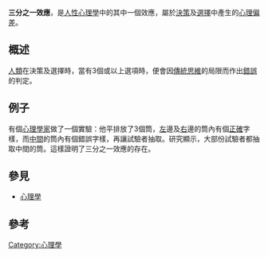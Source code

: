  
'''三分之一效應'''，是[[人性心理學|人性心理學]]中的其中一個效應，屬於[[決策|決策]]及[[選擇|選擇]]中產生的[[心理|心理]][[偏差|偏差]]。
==概述==
[[人類|人類]]在決策及選擇時，當有3個或以上選項時，便會因[[傳統|傳統]][[思維|思維]]的局限而作出[[錯誤|錯誤]]的判定。
==例子==
有個[[心理學家|心理學家]]做了一個實驗：他平排放了3個筒，[[左|左]]邊及[[右|右]]邊的筒內有個[[正確|正確]]字樣，而[[中間|中間]]的筒內有個錯誤字樣，再讓試驗者抽取。研究顯示，大部份試驗者都抽取中間的筒。這樣證明了三分之一效應的存在。{{Better source|reason=此處原本引用360doc為來源，為不可靠來源|date=2019年4月}}
==參見==
*[[心理學|心理學]]
==參考==
<references/>

[[Category:心理學|Category:心理學]]